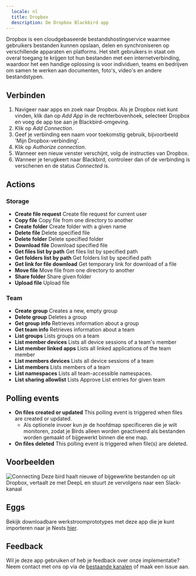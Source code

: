 ```yaml
---
  locale: nl
  title: Dropbox
  description: De Dropbox Blackbird app
---
```


<LinkCard title="View on Github" target="_blank" href="https://github.com/bb-io/Dropbox" icon="github" />

Dropbox is een cloudgebaseerde bestandshostingservice waarmee gebruikers bestanden kunnen opslaan, delen en synchroniseren op verschillende apparaten en platforms. Het stelt gebruikers in staat om overal toegang te krijgen tot hun bestanden met een internetverbinding, waardoor het een handige oplossing is voor individuen, teams en bedrijven om samen te werken aan documenten, foto's, video's en andere bestandstypen.

## Verbinden

1. Navigeer naar apps en zoek naar Dropbox. Als je Dropbox niet kunt vinden, klik dan op _Add App_ in de rechterbovenhoek, selecteer Dropbox en voeg de app toe aan je Blackbird-omgeving.
2. Klik op _Add Connection_.
3. Geef je verbinding een naam voor toekomstig gebruik, bijvoorbeeld 'Mijn Dropbox-verbinding'.
4. Klik op _Authorize connection_.
5. Wanneer een nieuw venster verschijnt, volg de instructies van Dropbox.
6. Wanneer je terugkeert naar Blackbird, controleer dan of de verbinding is verschenen en de status _Connected_ is.

## Actions

### Storage

- **Create file request** Create file request for current user
- **Copy file** Copy file from one directory to another
- **Create folder** Create folder with a given name
- **Delete file** Delete specified file
- **Delete folder** Delete specified folder
- **Download file** Download specified file
- **Get files list by path** Get files list by specified path
- **Get folders list by path** Get folders list by specified path
- **Get link for file download** Get temporary link for download of a file
- **Move file** Move file from one directory to another
- **Share folder** Share given folder
- **Upload file** Upload file

### Team

- **Create group** Creates a new, empty group
- **Delete group** Deletes a group
- **Get group info** Retrieves information about a group
- **Get team info** Retrieves information about a team
- **List groups** Lists groups on a team
- **List member devices** Lists all device sessions of a team's member
- **List member linked apps** Lists all linked applications of the team member
- **List members devices** Lists all device sessions of a team
- **List members** Lists members of a team
- **List namespaces** Lists all team-accessible namespaces.
- **List sharing allowlist** Lists Approve List entries for given team

## Polling events

- **On files created or updated** This polling event is triggered when files are created or updated.
    - Als optionele invoer kun je de hoofdmap specificeren die je wilt monitoren, zodat je Birds alleen worden geactiveerd als bestanden worden gemaakt of bijgewerkt binnen die ene map.
- **On files deleted** This polling event is triggered when file(s) are deleted.

## Voorbeelden

![Connecting](https://raw.githubusercontent.com/bb-io/Dropbox/main/image/README/example_bird.png)
Deze bird haalt nieuwe of bijgewerkte bestanden op uit Dropbox, vertaalt ze met DeepL en stuurt ze vervolgens naar een Slack-kanaal

## Eggs

Bekijk downloadbare werkstroomprototypes met deze app die je kunt importeren naar je Nests [hier](../eggs/storage-to-mt/).

## Feedback

Wil je deze app gebruiken of heb je feedback over onze implementatie? Neem contact met ons op via de [bestaande kanalen](https://www.blackbird.io/) of maak een issue aan.